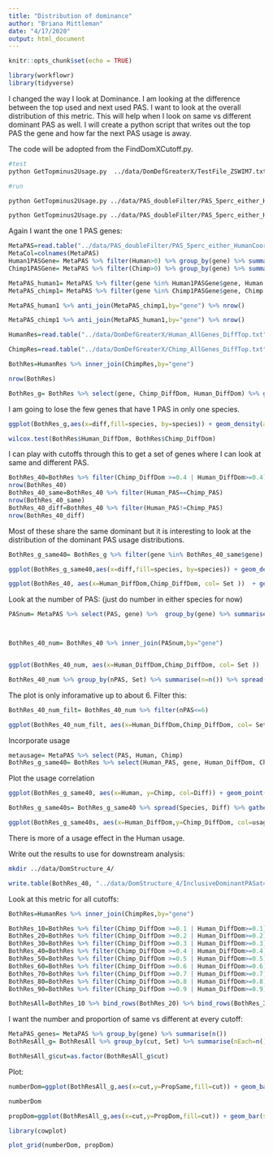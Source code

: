 ```yaml
---
title: "Distribution of dominance"
author: "Briana Mittleman"
date: "4/17/2020"
output: html_document
---
```


```r
knitr::opts_chunk$set(echo = TRUE)
```

```r
library(workflowr)
library(tidyverse)
```

I changed the way I look at Dominance. I am looking at the difference between the top used and next used PAS. I want to look at the overall distribution of this metric. This will help when I look on same vs different dominant PAS as well. I will create a python script that writes out the top PAS the gene and how far the next PAS usage is away.  

The code will be adopted from the FindDomXCutoff.py.  

```bash
#test
python GetTopminus2Usage.py  ../data/DomDefGreaterX/TestFile_ZSWIM7.txt  ../data/DomDefGreaterX/TestDomAll_ZSWIM7.txt Human

#run

python GetTopminus2Usage.py ../data/PAS_doubleFilter/PAS_5perc_either_HumanCoord_BothUsage_meta_doubleFilter.txt ../data/DomDefGreaterX/Human_AllGenes_DiffTop.txt Human

python GetTopminus2Usage.py ../data/PAS_doubleFilter/PAS_5perc_either_HumanCoord_BothUsage_meta_doubleFilter.txt ../data/DomDefGreaterX/Chimp_AllGenes_DiffTop.txt Chimp
```


Again I want the one 1 PAS genes: 

```r
MetaPAS=read.table("../data/PAS_doubleFilter/PAS_5perc_either_HumanCoord_BothUsage_meta_doubleFilter.txt", header = T, stringsAsFactors = F)
MetaCol=colnames(MetaPAS)
Human1PASGene= MetaPAS %>% filter(Human>0) %>% group_by(gene) %>% summarise(nPAS=n()) %>% filter(nPAS==1)
Chimp1PASGene= MetaPAS %>% filter(Chimp>0) %>% group_by(gene) %>% summarise(nPAS=n()) %>% filter(nPAS==1)

MetaPAS_human1= MetaPAS %>% filter(gene %in% Human1PASGene$gene, Human >0) %>% mutate(Set="Human1")
MetaPAS_chimp1= MetaPAS %>% filter(gene %in% Chimp1PASGene$gene, Chimp >0)  %>% mutate(Set="Chimp1")

MetaPAS_human1 %>% anti_join(MetaPAS_chimp1,by="gene") %>% nrow()

MetaPAS_chimp1 %>% anti_join(MetaPAS_human1,by="gene") %>% nrow()
```



```r
HumanRes=read.table("../data/DomDefGreaterX/Human_AllGenes_DiffTop.txt", col.names = c("Human_PAS", "gene","Human_DiffDom"),stringsAsFactors = F)

ChimpRes=read.table("../data/DomDefGreaterX/Chimp_AllGenes_DiffTop.txt", col.names = c("Chimp_PAS", "gene","Chimp_DiffDom"),stringsAsFactors = F)

BothRes=HumanRes %>% inner_join(ChimpRes,by="gene")

nrow(BothRes)

BothRes_g= BothRes %>% select(gene, Chimp_DiffDom, Human_DiffDom) %>% gather("species", "diff", -gene)
```

I am going to lose the few genes that have 1 PAS in only one species. 


```r
ggplot(BothRes_g,aes(x=diff,fill=species, by=species)) + geom_density(alpha=.5) + scale_fill_brewer(palette = "Dark2", labels=c("Chimp","Human")) + labs(title="Chimp Dominant PAS are 'more Dominant'", x="Top PAS Usage - Second PAS Usage")

wilcox.test(BothRes$Human_DiffDom, BothRes$Chimp_DiffDom)
```

I can play with cutoffs through this to get a set of genes where I can look at same and different PAS.  

```r
BothRes_40=BothRes %>% filter(Chimp_DiffDom >=0.4 | Human_DiffDom>=0.4) %>% mutate(Set= ifelse(Human_PAS==Chimp_PAS,"Same", "Different"))
nrow(BothRes_40)
BothRes_40_same=BothRes_40 %>% filter(Human_PAS==Chimp_PAS)
nrow(BothRes_40_same)
BothRes_40_diff=BothRes_40 %>% filter(Human_PAS!=Chimp_PAS)
nrow(BothRes_40_diff)
```

Most of these share the same dominant but it is interesting to look at the distribution of the dominant PAS usage distributions. 

```r
BothRes_g_same40= BothRes_g %>% filter(gene %in% BothRes_40_same$gene)

ggplot(BothRes_g_same40,aes(x=diff,fill=species, by=species)) + geom_density(alpha=.5) + scale_fill_brewer(palette = "Dark2", labels=c("Chimp","Human")) + labs(title="Chimp Dominant PAS are 'more Dominant \n Same Dominant PAS at .4 cutoff'", x="Top PAS Usage - Second PAS Usage")

```

```r
ggplot(BothRes_40, aes(x=Human_DiffDom,Chimp_DiffDom, col= Set ))  + geom_point(alpha=.2)+ geom_abline(slope=1, intercept = 0) + geom_density2d() + scale_color_brewer(palette = "Dark2") + labs(title="Level of dominance for each PAS passing .4 filter")
```

Look at the number of PAS:  (just do number in either species for now)

```r
PASnum= MetaPAS %>% select(PAS, gene) %>%  group_by(gene) %>% summarise(nPAS=n())



BothRes_40_num= BothRes_40 %>% inner_join(PASnum,by="gene")


ggplot(BothRes_40_num, aes(x=Human_DiffDom,Chimp_DiffDom, col= Set ))  + geom_point(alpha=.2)+ geom_abline(slope=1, intercept = 0) + geom_density2d() + scale_color_brewer(palette = "Dark2") + labs(title="Level of dominance for each PAS passing .4 filter") + facet_grid(~nPAS)
```


```r
BothRes_40_num %>% group_by(nPAS, Set) %>% summarise(n=n()) %>% spread(Set, n)
```
The plot is only inforamative up to about 6. Filter this: 

```r
BothRes_40_num_filt= BothRes_40_num %>% filter(nPAS<=6)

ggplot(BothRes_40_num_filt, aes(x=Human_DiffDom,Chimp_DiffDom, col= Set ))  + geom_point(alpha=.2)+ geom_abline(slope=1, intercept = 0) + geom_density2d() + scale_color_brewer(palette = "Dark2") + labs(title="Level of dominance for each PAS passing .4 filter") + facet_grid(~nPAS)

```

Incorporate usage 

```r
metausage= MetaPAS %>% select(PAS, Human, Chimp)
BothRes_g_same40= BothRes %>% select(Human_PAS, gene, Human_DiffDom, Chimp_DiffDom) %>% rename(PAS=Human_PAS) %>% gather("Species", "Diff", -gene, -PAS) %>% filter(gene %in% BothRes_40_same$gene) %>% inner_join(metausage, by="PAS")
```

Plot the usage correlation 

```r
ggplot(BothRes_g_same40, aes(x=Human, y=Chimp, col=Diff)) + geom_point(alpha=.3)+ facet_grid(~Species)
```

```r
BothRes_g_same40s= BothRes_g_same40 %>% spread(Species, Diff) %>% gather("species", "usage", -PAS,-Chimp_DiffDom, -Human_DiffDom, -gene)

ggplot(BothRes_g_same40s, aes(x=Human_DiffDom,y=Chimp_DiffDom, col=usage)) + geom_point() + facet_grid(~species)
```

There is more of a usage effect in the Human usage. 

Write out the results to use for downstream analysis: 

```bash
mkdir ../data/DomStructure_4/
```

```r
write.table(BothRes_40, "../data/DomStructure_4/InclusiveDominantPASat4.txt", col.names =T, row.names = F, quote = F)
```



Look at this metric for all cutoffs: 

```r

BothRes=HumanRes %>% inner_join(ChimpRes,by="gene")

BothRes_10=BothRes %>% filter(Chimp_DiffDom >=0.1 | Human_DiffDom>=0.1) %>% mutate(Set= ifelse(Human_PAS==Chimp_PAS,"Same", "Different"),cut=10) 
BothRes_20=BothRes %>% filter(Chimp_DiffDom >=0.2 | Human_DiffDom>=0.2) %>% mutate(Set= ifelse(Human_PAS==Chimp_PAS,"Same", "Different"),cut=20)
BothRes_30=BothRes %>% filter(Chimp_DiffDom >=0.3 | Human_DiffDom>=0.3) %>% mutate(Set= ifelse(Human_PAS==Chimp_PAS,"Same", "Different"),cut=30)
BothRes_40=BothRes %>% filter(Chimp_DiffDom >=0.4 | Human_DiffDom>=0.4) %>% mutate(Set= ifelse(Human_PAS==Chimp_PAS,"Same", "Different"),cut=40)
BothRes_50=BothRes %>% filter(Chimp_DiffDom >=0.5 | Human_DiffDom>=0.5) %>% mutate(Set= ifelse(Human_PAS==Chimp_PAS,"Same", "Different"),cut=50)
BothRes_60=BothRes %>% filter(Chimp_DiffDom >=0.6 | Human_DiffDom>=0.6) %>% mutate(Set= ifelse(Human_PAS==Chimp_PAS,"Same", "Different"),cut=60)
BothRes_70=BothRes %>% filter(Chimp_DiffDom >=0.7 | Human_DiffDom>=0.7) %>% mutate(Set= ifelse(Human_PAS==Chimp_PAS,"Same", "Different"),cut=70)
BothRes_80=BothRes %>% filter(Chimp_DiffDom >=0.8 | Human_DiffDom>=0.8) %>% mutate(Set= ifelse(Human_PAS==Chimp_PAS,"Same", "Different"),cut=80)
BothRes_90=BothRes %>% filter(Chimp_DiffDom >=0.9 | Human_DiffDom>=0.9) %>% mutate(Set= ifelse(Human_PAS==Chimp_PAS,"Same", "Different"),cut=90)

BothResAll=BothRes_10 %>% bind_rows(BothRes_20) %>% bind_rows(BothRes_30) %>% bind_rows(BothRes_40) %>% bind_rows(BothRes_50) %>% bind_rows(BothRes_60) %>% bind_rows(BothRes_70) %>% bind_rows(BothRes_80) %>% bind_rows(BothRes_90)
```


I want the number and proportion of same vs different at every cutoff: 

```r

MetaPAS_genes= MetaPAS %>% group_by(gene) %>% summarise(n())
BothResAll_g= BothResAll %>% group_by(cut, Set) %>% summarise(nEach=n()) %>% ungroup() %>% group_by(cut) %>% mutate(nDom=sum(nEach), PropSame=nEach/nDom) %>% filter(Set=="Same") %>%ungroup() %>%  mutate(NTested=nrow(MetaPAS_genes), PropDom=nDom/NTested)

BothResAll_g$cut=as.factor(BothResAll_g$cut)
```


Plot:

```r

numberDom=ggplot(BothResAll_g,aes(x=cut,y=PropSame,fill=cut)) + geom_bar(stat="identity") +geom_text(aes(label=nDom), position=position_dodge(width=0.9), vjust=2) + scale_fill_brewer(palette = "RdYlBu")+theme(legend.position = "none") + labs(title="Most genes with a domiant PAS share the same dominant PAS", y="Proportion of Genes in Set", x="Domianance Cutoff")

numberDom
```

```r

propDom=ggplot(BothResAll_g,aes(x=cut,y=PropDom,fill=cut)) + geom_bar(stat="identity") +geom_text(aes(label=nDom), position=position_dodge(width=0.9), vjust=2) + scale_fill_brewer(palette = "RdYlBu")+theme(legend.position = "none") + labs(title="Proportion of Tested Genes with a Dominant PAS", y="Proportion of Tested Genes", x="Domianance Cutoff")
```

```r
library(cowplot)

plot_grid(numberDom, propDom)
```

